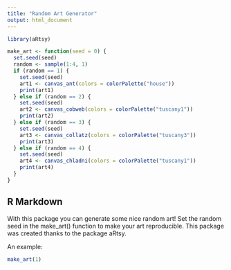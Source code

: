 ```yaml
---
title: "Random Art Generator"
output: html_document
---
```


```r
library(aRtsy)

make_art <- function(seed = 0) {
  set.seed(seed)
  random <- sample(1:4, 1)
  if (random == 1) {
    set.seed(seed)
    art1 <- canvas_ant(colors = colorPalette("house"))
    print(art1)
  } else if (random == 2) {
    set.seed(seed)
    art2 <- canvas_cobweb(colors = colorPalette("tuscany1"))
    print(art2)
  } else if (random == 3) {
    set.seed(seed)
    art3 <- canvas_collatz(colors = colorPalette("tuscany3"))
    print(art3)
  } else if (random == 4) {
    set.seed(seed)
    art4 <- canvas_chladni(colors = colorPalette("tuscany1"))
    print(art4)
  }
}
```

## R Markdown

With this package you can generate some nice random art! Set the random seed in the make_art() function to make your art reproducible. This package was created thanks to the package aRtsy.

An example:
```r
make_art(1)
```

